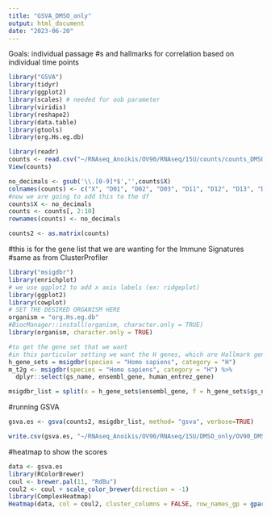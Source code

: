 ```yaml
---
title: "GSVA_DMSO_only"
output: html_document
date: "2023-06-20"
---
```


Goals: individual passage #s and hallmarks for correlation based on individual time points 

```r
library("GSVA")
library(tidyr)
library(ggplot2)
library(scales) # needed for oob parameter
library(viridis)
library(reshape2)
library(data.table)
library(gtools)
library(org.Hs.eg.db)
```

```r
library(readr)
counts <- read.csv("~/RNAseq_Anoikis/OV90/RNAseq/15U/counts/counts_DMSO_only.csv")
View(counts)
```

```r
no_decimals <- gsub('\\.[0-9]*$','',counts$X)
colnames(counts) <- c("X", "D01", "D02", "D03", "D11", "D12", "D13", "D111", "D112", "D113")
#now we are going to add this to the df 
counts$X <- no_decimals
counts <- counts[, 2:10]
rownames(counts) <- no_decimals
```

```r
counts2 <- as.matrix(counts)
```


#this is for the gene list that we are wanting for the Immune Signatures 
#same as from ClusterProfiler
```r
library("msigdbr")
library(enrichplot)
# we use ggplot2 to add x axis labels (ex: ridgeplot)
library(ggplot2)
library(cowplot)
# SET THE DESIRED ORGANISM HERE
organism = "org.Hs.eg.db"
#BiocManager::install(organism, character.only = TRUE)
library(organism, character.only = TRUE)
```

```r
#to get the gene set that we want
#in this particular setting we want the H genes, which are Hallmark genes 
h_gene_sets = msigdbr(species = "Homo sapiens", category = "H")
m_t2g <- msigdbr(species = "Homo sapiens", category = "H") %>% 
  dplyr::select(gs_name, ensembl_gene, human_entrez_gene)
```

```r
msigdbr_list = split(x = h_gene_sets$ensembl_gene, f = h_gene_sets$gs_name)
```

#running GSVA
```r
gsva.es <- gsva(counts2, msigdbr_list, method= "gsva", verbose=TRUE)
```

```r
write.csv(gsva.es, "~/RNAseq_Anoikis/OV90/RNAseq/15U/DMSO_only/OV90_DMSO_only_Hallmarks_res_gsva.csv")
```

#heatmap to show the scores 

```r
data <- gsva.es
library(RColorBrewer)
coul <- brewer.pal(11, "RdBu")
coul2 <- coul + scale_color_brewer(direction = -1)
library(ComplexHeatmap)
Heatmap(data, col = coul2, cluster_columns = FALSE, row_names_gp = gpar(fontsize = 4), )
```
